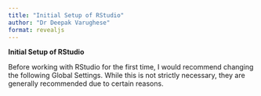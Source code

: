 ```yaml
---
title: "Initial Setup of RStudio"
author: "Dr Deepak Varughese"
format: revealjs
---
```


**Initial Setup of RStudio**

Before working with RStudio for the first time, I would recommend changing the following Global Settings. While this is not strictly necessary, they are generally recommended due to certain reasons.
